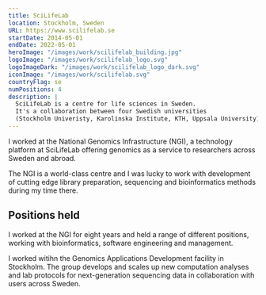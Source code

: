 ```yaml
---
title: SciLifeLab
location: Stockholm, Sweden
URL: https://www.scilifelab.se
startDate: 2014-05-01
endDate: 2022-05-01
heroImage: "/images/work/scilifelab_building.jpg"
logoImage: "/images/work/scilifelab_logo.svg"
logoImageDark: "/images/work/scilifelab_logo_dark.svg"
iconImage: "/images/work/scilifelab.svg"
countryFlag: se
numPositions: 4
description: |
  SciLifeLab is a centre for life sciences in Sweden.
  It's a collaboration between four Swedish universities
  (Stockholm Univeristy, Karolinska Institute, KTH, Uppsala University).
---
```



I worked at the National Genomics Infrastructure (NGI), a technology platform at SciLifeLab offering genomics as a service to researchers across Sweden and abroad.

The NGI is a world-class centre and I was lucky to work with development of cutting edge library preparation, sequencing and bioinformatics methods during my time there.

## Positions held

I worked at the NGI for eight years and held a range of different positions, working with bioinformatics, software engineering and management.

I worked witihn the Genomics Applications Development facility in Stockholm. The group develops and scales up new computation analyses and lab protocols for next-generation sequencing data in collaboration with users across Sweden.

<div class="time-line-container clear-both mb-10 grid gap-4">
  <TimeLineElement
    title="Team Leader: Bioinformatics development"
    subtitle="Jul 2019 - Apr 2022"
    desc="Team leader for bioinformatics development at the NGI, a new position and team. We developed exciting new tools and techniques for the processing and analysis of next-generation sequencing data."
  />
  <TimeLineElement
    title="Head of Facility"
    subtitle="Oct 2017 - Jul 2019"
    desc="I managed a team of 8-12 people and was responsible for recruitment, strategy and direction - both in the lab and in data analysis. I was heavily involved in the running of the larger NGI infrastructure, co-writing grants and reports."
  />
  <TimeLineElement
    title="Deputy Head of Facility"
    subtitle="Jan 2016 - Oct 2017"
    desc="Bioinformatician and systems developer. As deputy head of facility, I helped the head of the facility in running the group when they were busy or unavailable."
  />
  <TimeLineElement
    title="Bioinformatician"
    subtitle="May 2014 - Jan 2016"
    desc="I am developed new analysis techniques and pipelines for next-generation sequencing data, as well as doing custom analysis in collaboration with users."
  />
</div>
